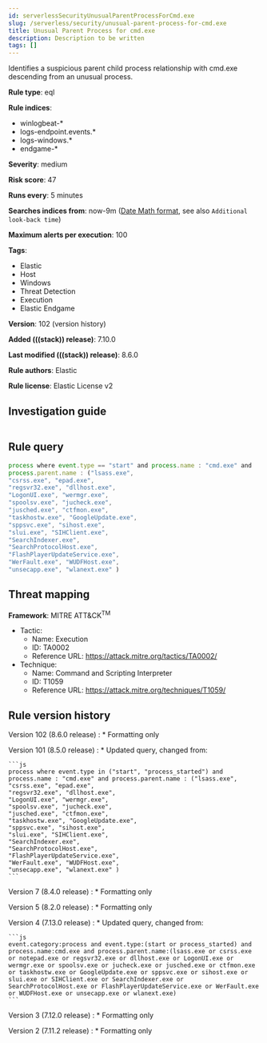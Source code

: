 ```yaml
---
id: serverlessSecurityUnusualParentProcessForCmd.exe
slug: /serverless/security/unusual-parent-process-for-cmd.exe
title: Unusual Parent Process for cmd.exe
description: Description to be written
tags: []
---
```


<div id="unusual-parent-process-for-cmd.exe"></div>

Identifies a suspicious parent child process relationship with cmd.exe descending from an unusual process.

**Rule type**: eql

**Rule indices**:

* winlogbeat-*
* logs-endpoint.events.*
* logs-windows.*
* endgame-*

**Severity**: medium

**Risk score**: 47

**Runs every**: 5 minutes

**Searches indices from**: now-9m ([Date Math format](((ref))/common-options.html#date-math), see also <DocLink id="serverlessSecurityRulesUiCreate" section="set-the-rules-schedule">`Additional look-back time`</DocLink>)

**Maximum alerts per execution**: 100

**Tags**:

* Elastic
* Host
* Windows
* Threat Detection
* Execution
* Elastic Endgame

**Version**: 102 (<DocLink id="serverlessSecurityUnusualParentProcessForCmd.exe" section="rule-version-history">version history</DocLink>)

**Added (((stack)) release)**: 7.10.0

**Last modified (((stack)) release)**: 8.6.0

**Rule authors**: Elastic

**Rule license**: Elastic License v2

## Investigation guide

```markdown

```

## Rule query

```js
process where event.type == "start" and process.name : "cmd.exe" and
process.parent.name : ("lsass.exe",
"csrss.exe", "epad.exe",
"regsvr32.exe", "dllhost.exe",
"LogonUI.exe", "wermgr.exe",
"spoolsv.exe", "jucheck.exe",
"jusched.exe", "ctfmon.exe",
"taskhostw.exe", "GoogleUpdate.exe",
"sppsvc.exe", "sihost.exe",
"slui.exe", "SIHClient.exe",
"SearchIndexer.exe",
"SearchProtocolHost.exe",
"FlashPlayerUpdateService.exe",
"WerFault.exe", "WUDFHost.exe",
"unsecapp.exe", "wlanext.exe" )
```

## Threat mapping

**Framework**: MITRE ATT&CK<sup>TM</sup>

* Tactic:
    * Name: Execution
    * ID: TA0002
    * Reference URL: https://attack.mitre.org/tactics/TA0002/
* Technique:
    * Name: Command and Scripting Interpreter
    * ID: T1059
    * Reference URL: https://attack.mitre.org/techniques/T1059/

<div id="unusual-parent-process-for-cmd.exe-history"></div>

## Rule version history

Version 102 (8.6.0 release) 
    : * Formatting only

Version 101 (8.5.0 release) 
    : * Updated query, changed from:

    ```js
    process where event.type in ("start", "process_started") and
    process.name : "cmd.exe" and process.parent.name : ("lsass.exe",
    "csrss.exe", "epad.exe",
    "regsvr32.exe", "dllhost.exe",
    "LogonUI.exe", "wermgr.exe",
    "spoolsv.exe", "jucheck.exe",
    "jusched.exe", "ctfmon.exe",
    "taskhostw.exe", "GoogleUpdate.exe",
    "sppsvc.exe", "sihost.exe",
    "slui.exe", "SIHClient.exe",
    "SearchIndexer.exe",
    "SearchProtocolHost.exe",
    "FlashPlayerUpdateService.exe",
    "WerFault.exe", "WUDFHost.exe",
    "unsecapp.exe", "wlanext.exe" )
    ```

Version 7 (8.4.0 release) 
    : * Formatting only

Version 5 (8.2.0 release) 
    : * Formatting only

Version 4 (7.13.0 release) 
    : * Updated query, changed from:

    ```js
    event.category:process and event.type:(start or process_started) and
    process.name:cmd.exe and process.parent.name:(lsass.exe or csrss.exe
    or notepad.exe or regsvr32.exe or dllhost.exe or LogonUI.exe or
    wermgr.exe or spoolsv.exe or jucheck.exe or jusched.exe or ctfmon.exe
    or taskhostw.exe or GoogleUpdate.exe or sppsvc.exe or sihost.exe or
    slui.exe or SIHClient.exe or SearchIndexer.exe or
    SearchProtocolHost.exe or FlashPlayerUpdateService.exe or WerFault.exe
    or WUDFHost.exe or unsecapp.exe or wlanext.exe)
    ```

Version 3 (7.12.0 release) 
    : * Formatting only

Version 2 (7.11.2 release) 
    : * Formatting only

